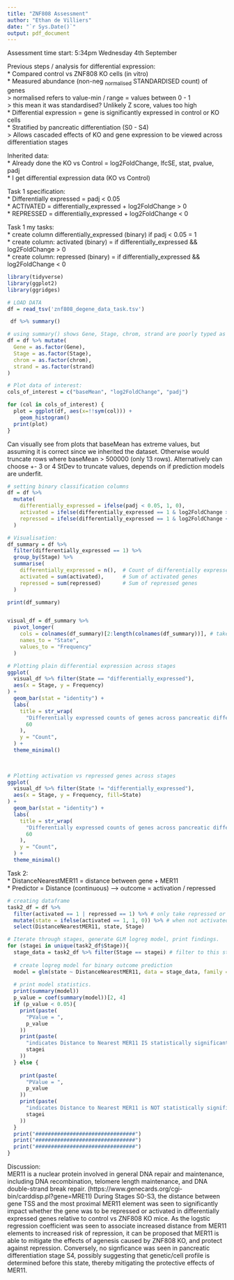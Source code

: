 ```yaml
---
title: "ZNF808 Assessment"
author: "Ethan de Villiers"
date: "`r Sys.Date()`"
output: pdf_document
---
```

Assessment time start: 5:34pm Wednesday 4th September  
  
Previous steps / analysis for differential expression:  
* Compared control vs ZNF808 KO cells (in vitro)  
* Measured abundance (non-neg ~normalised~ STANDARDISED count) of genes   
  > normalised refers to value-min / range = values between 0 - 1  
  > this mean it was standardised? Unlikely Z score, values too high  
* Differential expression = gene is significantly expressed in control or KO cells  
* Stratified by pancreatic differentiation (S0 - S4)  
  > Allows cascaded effects of KO and gene expression to be viewed across differentiation stages  
  
Inherited data:  
* Already done the KO vs Control = log2FoldChange, lfcSE, stat, pvalue, padj  
* I get differential expression data (KO vs Control)  
  
Task 1 specification:   
* Differentially expressed = padj < 0.05  
* ACTIVATED = differentially_expressed + log2FoldChange > 0  
* REPRESSED = differentially_expressed + log2FoldChange < 0  
  
Task 1 my tasks:  
* create column differentially_expressed (binary) if padj < 0.05 = 1  
* create column: activated (binary) = if differentially_expressed && log2FoldChange > 0  
* create column: repressed (binary) = if differentially_expressed && log2FoldChange < 0  

``` r
library(tidyverse)
library(ggplot2)
library(ggridges)

# LOAD DATA
df = read_tsv('znf808_degene_data_task.tsv')
```
\newpage
``` r
 df %>% summary() 
```

\newpage
``` r
# using summary() shows Gene, Stage, chrom, strand are poorly typed as chars not factors
df = df %>% mutate(
  Gene = as.factor(Gene),
  Stage = as.factor(Stage),
  chrom = as.factor(chrom),
  strand = as.factor(strand)
)

# Plot data of interest: 
cols_of_interest = c("baseMean", "log2FoldChange", "padj")

for (col in cols_of_interest) {
  plot = ggplot(df, aes(x=!!sym(col))) +
    geom_histogram()
  print(plot)
}

```

Can visually see from plots that baseMean has extreme values, but assuming it is correct since we inherited the dataset. Otherwise would truncate rows where baseMean > 500000 (only 13 rows). Alternatively can choose +- 3 or 4 StDev to truncate values, depends on if prediction models are underfit.

\newpage
``` r
# setting binary classification columns
df = df %>%
  mutate(
    differentially_expressed = ifelse(padj < 0.05, 1, 0),
    activated = ifelse(differentially_expressed == 1 & log2FoldChange > 0,1,0),
    repressed = ifelse(differentially_expressed == 1 & log2FoldChange < 0,1,0)
  )

# Visualisation: 
df_summary = df %>%
  filter(differentially_expressed == 1) %>%
  group_by(Stage) %>%
  summarise(
    differentially_expressed = n(),  # Count of differentially expressed genes
    activated = sum(activated),      # Sum of activated genes
    repressed = sum(repressed)       # Sum of repressed genes
  )

print(df_summary)


visual_df = df_summary %>%
  pivot_longer(
    cols = colnames(df_summary)[2:length(colnames(df_summary))], # take all col names but first (Stage)
    names_to = "State",
    values_to = "Frequency"
  )

# Plotting plain differential expression across stages
ggplot(
  visual_df %>% filter(State == "differentially_expressed"),
  aes(x = Stage, y = Frequency)
) +
  geom_bar(stat = "identity") +
  labs(
    title = str_wrap(
      "Differentially expressed counts of genes across pancreatic differentiation stages",
      60
    ),
    y = "Count",
  ) +
  theme_minimal()
  
  
```

\newpage
```r
# Plotting activation vs repressed genes across stages
ggplot(
  visual_df %>% filter(State != "differentially_expressed"),
  aes(x = Stage, y = Frequency, fill=State)
) +
  geom_bar(stat = "identity") +
  labs(
    title = str_wrap(
      "Differentially expressed counts of genes across pancreatic differentiation stages",
      60
    ),
    y = "Count",
  ) +
  theme_minimal()
```

\newpage
Task 2:  
 * DistanceNearestMER11 = distance between gene + MER11  
 * Predictor = Distance (continuous) --> outcome = activation / repressed  

``` r

# creating dataframe
task2_df = df %>%
  filter(activated == 1 | repressed == 1) %>% # only take repressed or activated
  mutate(state = ifelse(activated == 1, 1, 0)) %>% # when not activated, must be repressed based on filter above
  select(DistanceNearestMER11, state, Stage)

# Iterate through stages, generate GLM logreg model, print findings.
for (stagei in unique(task2_df$Stage)){
  stage_data = task2_df %>% filter(Stage == stagei) # filter to this stage's data
  
  # create logreg model for binary outcome prediction
  model = glm(state ~ DistanceNearestMER11, data = stage_data, family = binomial)
  
  # print model statistics.
  print(summary(model))
  p_value = coef(summary(model))[2, 4]
  if (p_value < 0.05){
    print(paste(
      "PValue = ",
      p_value
    ))
    print(paste(
      "indicates Distance to Nearest MER11 IS statistically significant in Stage ",
      stagei
    ))
  } else {
    
    print(paste(
      "PValue = ",
      p_value
    ))
    print(paste(
      "indicates Distance to Nearest MER11 is NOT statistically significant in Stage ",
      stagei
    ))
  }
  print("################################")
  print("################################")
  print("################################")
}

```

Discussion:  
MER11 is a nuclear protein involved in general DNA repair and maintenance, including DNA recombination, telomere length maintenance, and DNA double-strand break repair. (https://www.genecards.org/cgi-bin/carddisp.pl?gene=MRE11) During Stages S0-S3, the distance between gene TSS and the most proximal MER11 element was seen to significantly impact whether the gene was to be repressed or activated in differentially expressed genes relative to control vs ZNF808 KO mice. As the logstic regression coefficient was seen to associate increased distance from MER11 elements to increased risk of repression, it can be proposed that MER11 is able to mitigate the effects of agenesis caused by ZNF808 KO, and protect against repression. Conversely, no signficance was seen in pancreatic differentiation stage S4, possibly suggesting that genetic/cell profile is determined before this state, thereby mitigating the protective effects of MER11.